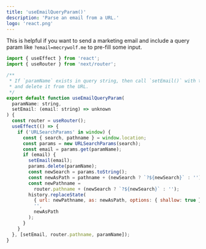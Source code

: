 ```yaml
---
title: 'useEmailQueryParam()'
description: 'Parse an email from a URL.'
logo: 'react.png'
---
```


This is helpful if you want to send a marketing email and include a query
param like `?email=mecrywolf.me` to pre-fill some input.

```jsx
import { useEffect } from 'react';
import { useRouter } from 'next/router';

/**
 * If `paramName` exists in query string, then call `setEmail()` with the value
 * and delete it from the URL.
 */
export default function useEmailQueryParam(
  paramName: string,
  setEmail: (email: string) => unknown
) {
  const router = useRouter();
  useEffect(() => {
    if ('URLSearchParams' in window) {
      const { search, pathname } = window.location;
      const params = new URLSearchParams(search);
      const email = params.get(paramName);
      if (email) {
        setEmail(email);
        params.delete(paramName);
        const newSearch = params.toString();
        const newAsPath = pathname + (newSearch ? `?${newSearch}` : '');
        const newPathname =
          router.pathname + (newSearch ? `?${newSearch}` : '');
        history.replaceState(
          { url: newPathname, as: newAsPath, options: { shallow: true } },
          '',
          newAsPath
        );
      }
    }
  }, [setEmail, router.pathname, paramName]);
}
```
